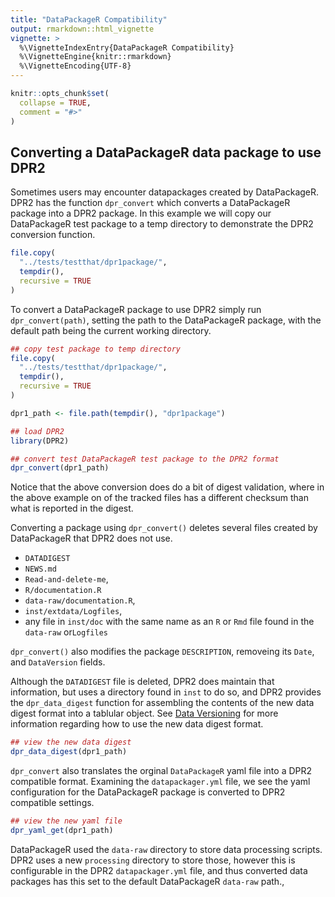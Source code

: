 ```yaml
---
title: "DataPackageR Compatibility"
output: rmarkdown::html_vignette
vignette: >
  %\VignetteIndexEntry{DataPackageR Compatibility}
  %\VignetteEngine{knitr::rmarkdown}
  %\VignetteEncoding{UTF-8}
---
```


```r
knitr::opts_chunk$set(
  collapse = TRUE,
  comment = "#>"
)
```

## Converting a DataPackageR data package to use DPR2

Sometimes users may encounter datapackages created by DataPackageR. DPR2 has the function `dpr_convert` which converts a DataPackageR package into a DPR2 package. In this example we will copy our DataPackageR test package to a temp directory to demonstrate the DPR2 conversion function.

```r
file.copy(
  "../tests/testthat/dpr1package/",
  tempdir(),
  recursive = TRUE
)
```

To convert a DataPackageR package to use DPR2 simply run `dpr_convert(path)`, setting the path to the DataPackageR package, with the default path being the current working directory.

```r
## copy test package to temp directory
file.copy(
  "../tests/testthat/dpr1package/",
  tempdir(),
  recursive = TRUE
)

dpr1_path <- file.path(tempdir(), "dpr1package")

## load DPR2 
library(DPR2)

## convert test DataPackageR test package to the DPR2 format 
dpr_convert(dpr1_path)
```

Notice that the above conversion does do a bit of digest validation, where in the above example on of the tracked files has a different checksum than what is reported in the digest. 

Converting a package using `dpr_convert()` deletes several files created by DataPackageR that DPR2 does not use. 

* `DATADIGEST`
* `NEWS.md`
* `Read-and-delete-me`,
* `R/documentation.R`
* `data-raw/documentation.R`,
* `inst/extdata/Logfiles`, 
* any file in `inst/doc` with the same name as an `R` or `Rmd` file found in the `data-raw` or`Logfiles`

`dpr_convert()`  also modifies the package `DESCRIPTION`, removeing its `Date`, and `DataVersion` fields.

Although the `DATADIGEST` file is deleted, DPR2 does maintain that information, but uses a directory found in `inst` to do so, and DPR2 provides the `dpr_data_digest` function for assembling the contents of the new data digest format into a tablular object. See [Data Versioning](data_versioning.html) for more information regarding how to use the new data digest format.

```r
## view the new data digest
dpr_data_digest(dpr1_path)
```

`dpr_convert` also translates the orginal `DataPackageR` yaml file into a DPR2 compatible format. Examining the `datapackager.yml` file, we see the yaml configuration for the DataPackageR package is converted to DPR2 compatible settings.

```r
## view the new yaml file
dpr_yaml_get(dpr1_path)
```

DataPackageR used the `data-raw` directory to store data processing scripts. DPR2 uses a new `processing` directory to store those, however this is configurable in the DPR2 `datapackager.yml` file, and thus converted data packages has this set to the default DataPackageR `data-raw` path.,
